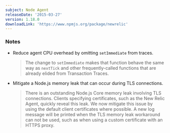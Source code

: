 ```yaml
---
subject: Node Agent
releaseDate: '2015-03-27'
version: 1.18.0
downloadLink: 'https://www.npmjs.org/package/newrelic'
---
```


### Notes

* Reduce agent CPU overhead by omitting `setImmediate` from traces.

  > The change to `setImmediate` makes that function behave the same way as `nextTick` and other frequently-called functions that are already elided from Transaction Traces.
* Mitigate a Node.js memory leak that can occur during TLS connections.

  > There is an outstanding Node.js Core memory leak involving TLS connections. Clients specifying certificates, such as the New Relic Agent, quickly reveal this leak. We now mitigate this issue by using the default client certificates where possible. A new log message will be printed when the TLS memory leak workaround can not be used, such as when using a custom certificate with an HTTPS proxy.
